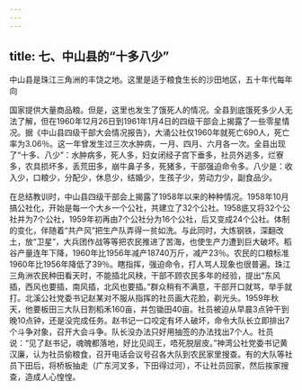 ```yaml
---
---
---
```

title: 七、中山县的“十多八少”
---



中山县是珠江三角洲的丰饶之地。这里是适于粮食生长的沙田地区，五十年代每年向

国家提供大量商品粮。但是，这里也发生了饿死人的情况。全县到底饿死多少人无法了解，但在1960年12月26日到1961年1月4日的四级干部会上揭露了一些零星情况。据《中山县四级干部大会情况报告》，大涌公社仅1960年就死亡690人，死亡率为3.06％。这一年曾发生过三次水肿病，一月、四月、六月各一次。全县出现了“十多、八少”：水肿病多，死人多，妇女闭经子宫下垂多，社员外逃多，烂寮多，农具损坏多，丢荒田多，崩牛鼻子多，死猪多，干部强迫命令多。八少是：收入少，口粮少，分配少，休息少，结婚少，生孩子少，劳动力少，副食品少。

在总结教训时，中山县四级干部会上揭露了1958年以来的种种情况。1958年10月搞公社化，开始是每一个大乡一个公社，共建立了32个公社。1958底又将32个公社并为7个公社，1959年初再由7个公社分为16个公社，后又变成24个公社。体制的变化，伴随着“共产风”把生产队弄得一贫如洗。与此同时，大炼钢铁，深翻改土，放“卫星”，大兵团作战等等把农民推进了苦海，也使生产力遭到巨大破坏。稻谷产量连年下降，1960年比1956年减产18740万斤，减产23％。农民的口粮标准1960年比1956年降低了39％。瞎指挥，强迫命令，打人骂人现象也很普遍。珠江三角洲农民种田看天时，不能插北风秧，干部不顾农民多年的经验，提出“东风插，西风也要插，南风插，北风也要插。”群众稍有不满意，干部开口就骂，举手就打。北溪公社党委书记赵某对不服从指挥的社员画大花脸，剃光头。1959年秋天，他要板田三大队日割稻禾160亩，并包锄田40亩。社员被迫从早晨3点钟干到晚10点钟，还是没完成任务。赵书记一口咬定有坏人破坏，命令大队长立即排出7个斗争对象，召开大会斗争。队长没办法只好用抽签的办法找出7个人。社员说：“见了赵书记，魂魄都落地，好比见阎王，唔死脱层皮。”神湾公社党委书记黄汉廉，认为社员偷粮食，召开电话会议号召各大队到农民家里搜查。有的大队等社员下田后，将桥板抽走（广东河叉多，下田得过河），不让社员回家，然后挨家搜查，造成人心惶惶。